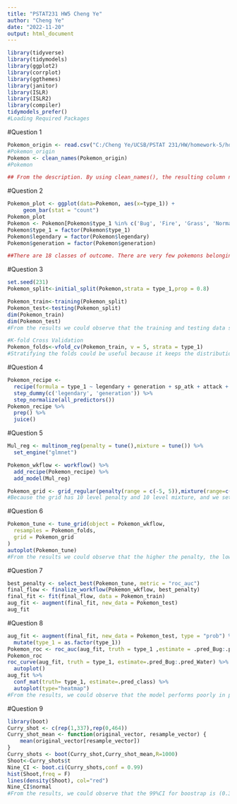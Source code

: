 ---
title: "PSTAT231 HW5 Cheng Ye"
author: "Cheng Ye"
date: "2022-11-20"
output: html_document
---

```{r setup, include=FALSE}
library(tidyverse)
library(tidymodels)
library(ggplot2)
library(corrplot)
library(ggthemes)
library(janitor)
library(ISLR)
library(ISLR2)
library(compiler)
tidymodels_prefer()
#Loading Required Packages

```
#Question 1
```{r}
Pokemon_origin <- read.csv("C:/Cheng Ye/UCSB/PSTAT 231/HW/homework-5/homework-5/data/pokemon.csv")
#Pokemon_origin
Pokemon <- clean_names(Pokemon_origin)
#Pokemon

## From the description. By using clean_names(), the resulting column names are change to a format that only consist of the underscore, numbers, and letters. It is useful as in it makes calling variables easier and gets rid of unreadable characters.


```

#Question 2
```{r}
Pokemon_plot <- ggplot(data=Pokemon, aes(x=type_1)) +
     geom_bar(stat = "count")
Pokemon_plot
Pokemon <- Pokemon[Pokemon$type_1 %in% c('Bug', 'Fire', 'Grass', 'Normal', 'Water', 'Psychic'), ]
Pokemon$type_1 = factor(Pokemon$type_1)
Pokemon$legendary = factor(Pokemon$legendary)
Pokemon$generation = factor(Pokemon$generation) 

##There are 18 classes of outcome. There are very few pokemons belonging to the flying type.


```
#Question 3
```{r}
set.seed(231)
Pokemon_split<-initial_split(Pokemon,strata = type_1,prop = 0.8)

Pokemon_train<-training(Pokemon_split)
Pokemon_test<-testing(Pokemon_split)
dim(Pokemon_train)
dim(Pokemon_test)
#From the results we could observe that the training and testing data sets have desired number of observations

#K-fold Cross Validation
Pokemon_folds<-vfold_cv(Pokemon_train, v = 5, strata = type_1)
#Stratifying the folds could be useful because it keeps the distribution, aka the proportion of variable types in each fold to be the same so that it is easier for us to analyze and avoid overfitting.
```

#Question 4
```{r}
Pokemon_recipe <- 
  recipe(formula = type_1 ~ legendary + generation + sp_atk + attack + speed + defense + hp + sp_def, data = Pokemon_train) %>% 
  step_dummy(c('legendary', 'generation')) %>%
  step_normalize(all_predictors())
Pokemon_recipe %>% 
  prep() %>% 
  juice()

```
#Question 5
```{r}
Mul_reg <- multinom_reg(penalty = tune(),mixture = tune()) %>% 
  set_engine("glmnet")

Pokemon_wkflow <- workflow() %>% 
  add_recipe(Pokemon_recipe) %>% 
  add_model(Mul_reg)

Pokemon_grid <- grid_regular(penalty(range = c(-5, 5)),mixture(range=c(0,1)), levels = 10)
#Because the grid has 10 level penalty and 10 level mixture, and we set 5 folds, so there are 500 models to be fitted in total
```

#Question 6
```{r}
Pokemon_tune <- tune_grid(object = Pokemon_wkflow,
  resamples = Pokemon_folds, 
  grid = Pokemon_grid
)
autoplot(Pokemon_tune)
#From the results we could observe that the higher the penalty, the lower the accuracy. Larger/Smaller value of regularization determines ROC_AUC and accuracy
```
#Question 7
```{r}
best_penalty <- select_best(Pokemon_tune, metric = "roc_auc")
final_flow <- finalize_workflow(Pokemon_wkflow, best_penalty)
final_fit <- fit(final_flow, data = Pokemon_train)
aug_fit <- augment(final_fit, new_data = Pokemon_test)
aug_fit
```
#Question 8
```{r}
aug_fit <- augment(final_fit, new_data = Pokemon_test, type = "prob") %>% 
  mutate(type_1 = as.factor(type_1)) 
Pokemon_roc <- roc_auc(aug_fit, truth = type_1 ,estimate = .pred_Bug:.pred_Water)
Pokemon_roc
roc_curve(aug_fit, truth = type_1, estimate=.pred_Bug:.pred_Water) %>%
  autoplot() 
aug_fit %>% 
  conf_mat(truth= type_1, estimate=.pred_class) %>% 
  autoplot(type="heatmap")
#From the results, we could observe that the model performs poorly in predicting grass and fire types. From the heat map, the model doesn't perform well besides predicting the normal type. I think the independent variables have little correlations to the response variable so that we cannot come up with a logical prediction between them.


```
#Question 9
```{r warning = FALSE}
library(boot)
Curry_shot <- c(rep(1,337),rep(0,464))
Curry_shot_mean <- function(original_vector, resample_vector) {
    mean(original_vector[resample_vector])
}
Curry_shots <- boot(Curry_shot,Curry_shot_mean,R=1000)
Shoot<-Curry_shots$t
Nine_CI <- boot.ci(Curry_shots,conf = 0.99)
hist(Shoot,freq = F)
lines(density(Shoot), col="red")
Nine_CI$normal
#From the results, we could observe that the 99%CI for boostrap is (0.3740969,0.4666422)
```








